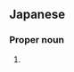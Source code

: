 ==Japanese==
{{ja-kanjitab|ほし|やま|yomi=k}}

===Proper noun===
{{ja-pos|proper|ほしやま}}

# {{surname|lang=ja|sort=ほしやま}}